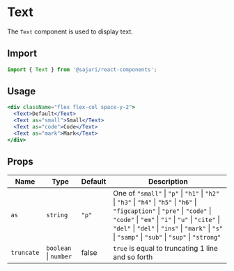 
# Text

The `Text` component is used to display text.

## Import

```js
import { Text } from '@sajari/react-components';
```

## Usage

```jsx
<div className="flex flex-col space-y-2">
  <Text>Default</Text>
  <Text as="small">Small</Text>
  <Text as="code">Code</Text>
  <Text as="mark">Mark</Text>
</div>
```

## Props

| Name       | Type                  | Default | Description                                                                                                                                                                                                                                                                              |
| ---------- | --------------------- | ------- | ---------------------------------------------------------------------------------------------------------------------------------------------------------------------------------------------------------------------------------------------------------------------------------------- |
| `as`       | `string`              | `"p"`   | One of `"small"` \| `"p"` \| `"h1"` \| `"h2"` \| `"h3"` \| `"h4"` \| `"h5"` \| `"h6"` \| `"figcaption"` \| `"pre"` \| `"code"` \| `"code"` \| `"em"` \| `"i"` \| `"u"` \| `"cite"` \| `"del"` \| `"del"` \| `"ins"` \| `"mark"` \| `"s"` \| `"samp"` \| `"sub"` \| `"sup"` \| `"strong"` |
| `truncate` | `boolean` \| `number` | false   | `true` is equal to truncating 1 line and so forth                                                                                                                                                                                                                                        |
